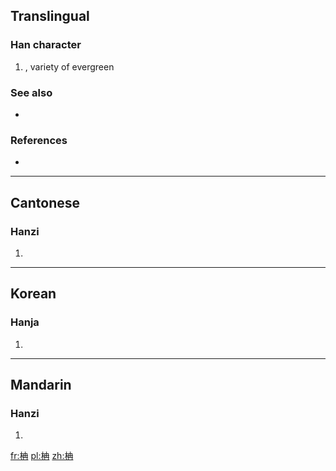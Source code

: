==Translingual==

===Han character===
{{Han char|rn=75|rad=木|as=05|sn=9|four=4595<sub>7</sub>|canj=木土月 (DGB)}}

# {{taxlink|Machilus nanmu|species}}, variety of evergreen

===See also===
* {{projectlink|wikipedia|Machilus}}

===References===
* {{Han ref|kx=0520.010|dkj=14637|dj=0908.010|hdz=21182.040|uh=67DF|ud=26591|bh=CF49|bd=53065}}

----

==Cantonese==

===Hanzi===
{{yue-hanzi|jyut=|y=naam4}}

# {{defn|lang=yue|sort=木05}}

----

==Korean==

===Hanja===
{{ko-hanja|hangeul=남|eumhun=|rv=nam|mr=nam|y=nam}}

# {{defn|lang=ko|sort=木05}}

----

==Mandarin==

===Hanzi===
{{cmn-hanzi|pin=[[dié]] ([[die2]]), [[nán]] ([[nan2]]), [[zhì]] ([[zhi4]])|wg=tieh<sup>2</sup>, nan<sup>2</sup>, chih<sup>4</sup>}}

# {{defn|lang=cmn|sort=木05}}

[[fr:柟]]
[[pl:柟]]
[[zh:柟]]